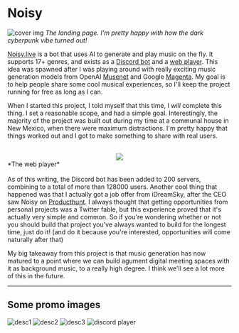 # Noisy

![cover img](/images/projects/noisy/banner.png)
_The landing page. I'm pretty happy with how the dark cyberpunk vibe turned out!_

[Noisy.live](https://www.noisy.live/) is a bot that uses AI to generate and play music on the fly. It supports 17+ genres, and exists as a [Discord bot](https://discord.com/oauth2/authorize?client_id=746757926735052931&scope=bot&permissions=3296256) and a [web player](https://www.noisy.live/player). This idea was spawned after I was playing around with really exciting music generation models from OpenAI [Musenet](https://openai.com/blog/musenet/l) and Google [Magenta](https://magenta.tensorflow.org/). My goal is to help people share some cool musical experiences, so I'll keep the project running for free as long as I can.

When I started this project, I told myself that this time, I _will_ complete this thing. I set a reasonable scope, and had a simple goal. Interestingly, the majority of the project was built out during my time at a communal house in New Mexico, when there were maximum distractions. I'm pretty happy that things worked out and I got to make something to share with real users.

<br />

<center>
  <img src="/images/projects/noisy/playerGif.gif" />
</center>
*The web player*

<br />
<br />
As of this writing, the Discord bot has been added to 200 servers, combining to
a total of more than 128000 users. Another cool thing that happened was that I
actually got a job offer from iDreamSky, after the CEO saw Noisy on
<a href="https://www.producthunt.com/posts/noisy-2"> Producthunt</a>. I always thought
that getting opportunities from personal projects was a Twitter fable, but this experience
proved that it's actually very simple and common. So if you're wondering whether
or not you should build that project you've always wanted to build for the longest
time, just do it! (and do it because you're interested, opportunities will come naturally
after that)

My big takeaway from this project is that music generation has now matured to a point where we can build agument digital meeting spaces with it as background music, to a really high degree. I think we'll see a lot more of this in the future.

---

## Some promo images

![desc1](/images/projects/noisy/description1.png)
![desc2](/images/projects/noisy/description2.png)
![desc3](/images/projects/noisy/description3.png)
![discord player](/images/projects/noisy/preview.png)
